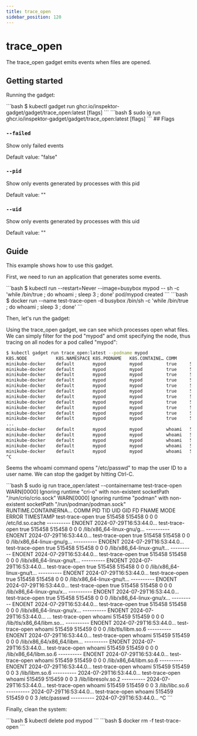 ```yaml
---
title: trace_open
sidebar_position: 120
---
```



# trace_open

The trace_open gadget emits events when files are opened.

## Getting started

Running the gadget:

<Tabs groupId="env">
  <TabItem value="kubectl-gadget" label="kubectl gadget">
```bash
$ kubectl gadget run ghcr.io/inspektor-gadget/gadget/trace_open:latest [flags]
```
  </TabItem>

  <TabItem value="ig" label="ig">
```bash
$ sudo ig run ghcr.io/inspektor-gadget/gadget/trace_open:latest [flags]
```
  </TabItem>
</Tabs>
## Flags

### `--failed`

Show only failed events

Default value: "false"

### `--pid`

Show only events generated by processes with this pid

Default value: ""

### `--uid`

Show only events generated by processes with this uid

Default value: ""

## Guide

This example shows how to use this gadget.

First, we need to run an application that generates some events.

<Tabs groupId="env">
  <TabItem value="kubectl-gadget" label="kubectl gadget">
```bash
$ kubectl run --restart=Never --image=busybox mypod -- sh -c 'while /bin/true ; do whoami ; sleep 3 ; done'
pod/mypod created
```
  </TabItem>

  <TabItem value="ig" label="ig">
```bash
$ docker run --name test-trace-open -d busybox /bin/sh -c 'while /bin/true ; do whoami ; sleep 3 ; done'
```
  </TabItem>
</Tabs>

Then, let's run the gadget:

<Tabs groupId="env">
  <TabItem value="kubectl-gadget" label="kubectl gadget">
Using the trace_open gadget, we can see which processes open what files.
We can simply filter for the pod "mypod" and omit specifying the node,
thus tracing on all nodes for a pod called "mypod":

```bash
$ kubectl gadget run trace_open:latest --podname mypod
K8S.NODE           K8S.NAMESPACE K8S.PODNAME   K8S.CONTAINE… COMM        PID     TID      UID      GID  FD FNAME                    MODE    ERROR TIMESTAMP
minikube-docker    default       mypod         mypod         true     511559  511559        0        0   0 /etc/ld.so.cache         ------… ENOEN 2024-07-29T21:…
minikube-docker    default       mypod         mypod         true     511559  511559        0        0   0 /lib/x86_64-linux-gnu/g… ------… ENOEN 2024-07-29T21:…
minikube-docker    default       mypod         mypod         true     511559  511559        0        0   0 /lib/x86_64-linux-gnu/g… ------… ENOEN 2024-07-29T21:…
minikube-docker    default       mypod         mypod         true     511559  511559        0        0   0 /lib/x86_64-linux-gnu/t… ------… ENOEN 2024-07-29T21:…
minikube-docker    default       mypod         mypod         true     511559  511559        0        0   0 /lib/x86_64-linux-gnu/t… ------… ENOEN 2024-07-29T21:…
minikube-docker    default       mypod         mypod         true     511559  511559        0        0   0 /lib/x86_64-linux-gnu/t… ------… ENOEN 2024-07-29T21:…
minikube-docker    default       mypod         mypod         true     511559  511559        0        0   0 /lib/x86_64-linux-gnu/t… ------… ENOEN 2024-07-29T21:…
minikube-docker    default       mypod         mypod         true     511559  511559        0        0   0 /lib/x86_64-linux-gnu/x… ------… ENOEN 2024-07-29T21:…
minikube-docker    default       mypod         mypod         true     511559  511559        0        0   0 /lib/x86_64-linux-gnu/x… ------… ENOEN 2024-07-29T21:…
minikube-docker    default       mypod         mypod         true     511559  511559        0        0   0 /lib/x86_64-linux-gnu/x… ------… ENOEN 2024-07-29T21:…
minikube-docker    default       mypod         mypod         true     511559  511559        0        0   0 /lib/x86_64-linux-gnu/l… ------… ENOEN 2024-07-29T21:…
...
minikube-docker    default       mypod         mypod         whoami   511560  511560        0        0   0 /lib/x86_64/libm.so.6    ------… ENOEN 2024-07-29T21:…
minikube-docker    default       mypod         mypod         whoami   511560  511560        0        0   3 /lib/libm.so.6           ------…       2024-07-29T21:…
minikube-docker    default       mypod         mypod         whoami   511560  511560        0        0   3 /lib/libresolv.so.2      ------…       2024-07-29T21:…
minikube-docker    default       mypod         mypod         whoami   511560  511560        0        0   3 /lib/libc.so.6           ------…       2024-07-29T21:…
minikube-docker    default       mypod         mypod         whoami   511560  511560        0        0   3 /etc/passwd              ------…       2024-07-29T21:
^C
```

Seems the whoami command opens "/etc/passwd" to map the user ID to a user name.
We can stop the gadget by hitting Ctrl-C.

  </TabItem>

  <TabItem value="ig" label="ig">
```bash
$ sudo ig run trace_open:latest --containername test-trace-open
WARN[0000] Ignoring runtime "cri-o" with non-existent socketPath "/run/crio/crio.sock"
WARN[0000] Ignoring runtime "podman" with non-existent socketPath "/run/podman/podman.sock"
RUNTIME.CONTAINERNA… COMM                PID         TID         UID        GID  FD FNAME                    MODE       ERROR   TIMESTAMP
test-trace-open      true             515458      515458           0          0   0 /etc/ld.so.cache         ---------- ENOENT  2024-07-29T16:53:44.0…
test-trace-open      true             515458      515458           0          0   0 /lib/x86_64-linux-gnu/g… ---------- ENOENT  2024-07-29T16:53:44.0…
test-trace-open      true             515458      515458           0          0   0 /lib/x86_64-linux-gnu/g… ---------- ENOENT  2024-07-29T16:53:44.0…
test-trace-open      true             515458      515458           0          0   0 /lib/x86_64-linux-gnu/t… ---------- ENOENT  2024-07-29T16:53:44.0…
test-trace-open      true             515458      515458           0          0   0 /lib/x86_64-linux-gnu/t… ---------- ENOENT  2024-07-29T16:53:44.0…
test-trace-open      true             515458      515458           0          0   0 /lib/x86_64-linux-gnu/t… ---------- ENOENT  2024-07-29T16:53:44.0…
test-trace-open      true             515458      515458           0          0   0 /lib/x86_64-linux-gnu/t… ---------- ENOENT  2024-07-29T16:53:44.0…
test-trace-open      true             515458      515458           0          0   0 /lib/x86_64-linux-gnu/x… ---------- ENOENT  2024-07-29T16:53:44.0…
test-trace-open      true             515458      515458           0          0   0 /lib/x86_64-linux-gnu/x… ---------- ENOENT  2024-07-29T16:53:44.0…
test-trace-open      true             515458      515458           0          0   0 /lib/x86_64-linux-gnu/x… ---------- ENOENT  2024-07-29T16:53:44.0…
...
test-trace-open      whoami           515459      515459           0          0   0 /lib/tls/x86_64/libm.so… ---------- ENOENT  2024-07-29T16:53:44.0…
test-trace-open      whoami           515459      515459           0          0   0 /lib/tls/libm.so.6       ---------- ENOENT  2024-07-29T16:53:44.0…
test-trace-open      whoami           515459      515459           0          0   0 /lib/x86_64/x86_64/libm… ---------- ENOENT  2024-07-29T16:53:44.0…
test-trace-open      whoami           515459      515459           0          0   0 /lib/x86_64/libm.so.6    ---------- ENOENT  2024-07-29T16:53:44.0…
test-trace-open      whoami           515459      515459           0          0   0 /lib/x86_64/libm.so.6    ---------- ENOENT  2024-07-29T16:53:44.0…
test-trace-open      whoami           515459      515459           0          0   3 /lib/libm.so.6           ----------         2024-07-29T16:53:44.0…
test-trace-open      whoami           515459      515459           0          0   3 /lib/libresolv.so.2      ----------         2024-07-29T16:53:44.0…
test-trace-open      whoami           515459      515459           0          0   3 /lib/libc.so.6           ----------         2024-07-29T16:53:44.0…
test-trace-open      whoami           515459      515459           0          0   3 /etc/passwd              ----------         2024-07-29T16:53:44.0…
^C
```
  </TabItem>
</Tabs>

Finally, clean the system:

<Tabs groupId="env">
  <TabItem value="kubectl-gadget" label="kubectl gadget">
```bash
$ kubectl delete pod mypod
```
  </TabItem>

  <TabItem value="ig" label="ig">
```bash
$ docker rm -f test-trace-open
```
  </TabItem>
</Tabs>
